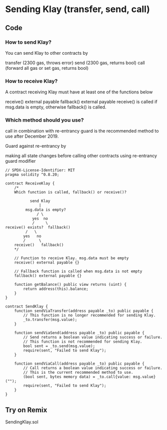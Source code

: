# Sending Klay (transfer, send, call)

## Code

### How to send Klay?
You can send Klay to other contracts by

transfer (2300 gas, throws error)
send (2300 gas, returns bool)
call (forward all gas or set gas, returns bool)
### How to receive Klay?
A contract receiving Klay must have at least one of the functions below

receive() external payable
fallback() external payable
receive() is called if msg.data is empty, otherwise fallback() is called.

### Which method should you use?
call in combination with re-entrancy guard is the recommended method to use after December 2019.

Guard against re-entrancy by

making all state changes before calling other contracts
using re-entrancy guard modifier

```solidity filename="SendingKlay.sol" {2} copy
// SPDX-License-Identifier: MIT
pragma solidity ^0.8.20;

contract ReceiveKlay {
    /*
    Which function is called, fallback() or receive()?

           send Klay
               |
         msg.data is empty?
              / \
            yes  no
            /     \
receive() exists?  fallback()
         /   \
        yes   no
        /      \
    receive()   fallback()
    */

    // Function to receive Klay. msg.data must be empty
    receive() external payable {}

    // Fallback function is called when msg.data is not empty
    fallback() external payable {}

    function getBalance() public view returns (uint) {
        return address(this).balance;
    }
}

contract SendKlay {
    function sendViaTransfer(address payable _to) public payable {
        // This function is no longer recommended for sending Klay.
        _to.transfer(msg.value);
    }

    function sendViaSend(address payable _to) public payable {
        // Send returns a boolean value indicating success or failure.
        // This function is not recommended for sending Klay.
        bool sent = _to.send(msg.value);
        require(sent, "Failed to send Klay");
    }

    function sendViaCall(address payable _to) public payable {
        // Call returns a boolean value indicating success or failure.
        // This is the current recommended method to use.
        (bool sent, bytes memory data) = _to.call{value: msg.value}("");
        require(sent, "Failed to send Klay");
    }
}
```

## Try on Remix
SendingKlay.sol